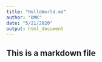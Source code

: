 ```yaml
---
title: "HelloWorld.md"
author: "DMK"
date: "5/21/2020"
output: html_document
---
```


## This is a markdown file

